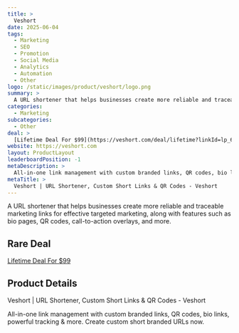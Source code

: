 ```yaml
---
title: >
  Veshort
date: 2025-06-04
tags:
  - Marketing
  - SEO
  - Promotion
  - Social Media
  - Analytics
  - Automation
  - Other
logo: /static/images/product/veshort/logo.png
summary: >
  A URL shortener that helps businesses create more reliable and traceable marketing links for effective targeted marketing, along with features such as bio pages, QR codes, call-to-action overlays, and more.
categories:
  - Marketing
subcategories:
  - Other
deal: >
  [Lifetime Deal For $99](https://veshort.com/deal/lifetime?linkId=lp_628593&sourceId=fahad&tenantId=veshort&affS1=rare-deals)
website: https://veshort.com
layout: ProductLayout
leaderboardPosition: -1
metaDescription: >
  All-in-one link management with custom branded links, QR codes, bio links, powerful tracking & more. Create custom short branded URLs now.
metaTitle: >
  Veshort | URL Shortener, Custom Short Links & QR Codes - Veshort
---
```

A URL shortener that helps businesses create more reliable and traceable marketing links for effective targeted marketing, along with features such as bio pages, QR codes, call-to-action overlays, and more.

## Rare Deal

[Lifetime Deal For $99](https://veshort.com/deal/lifetime?linkId=lp_628593&sourceId=fahad&tenantId=veshort&affS1=rare-deals)

## Product Details

Veshort | URL Shortener, Custom Short Links & QR Codes - Veshort

All-in-one link management with custom branded links, QR codes, bio links, powerful tracking & more. Create custom short branded URLs now.

